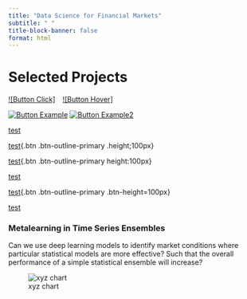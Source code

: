 ```yaml
---
title: "Data Science for Financial Markets"
subtitle: " "
title-block-banner: false
format: html
---
```


# Selected Projects


[![Button Click]][Link]
 
[![Button Hover]][Link] 


[![Button Example]][Link]
[![Button Example2]][Link]


<!----------------------------------------------------------------------------->

[Link]: # 'Link with example title.'
     
[Link]: ## "asdf"

<!---------------------------------[ Buttons ]--------------------------------->

[Button Example]: https://img.shields.io/badge/Title-37a779?style=for-the-badge


[Button Example2]: images/python.png

[test](){.btn .btn-outline-primary data-toggle="tooltip" title="See all Python projects"}


[test](dlensembling.qmd){.btn .btn-outline-primary .height;100px}


[test](dlensembling.qmd){.btn .btn-outline-primary height:100px}


[test](dlensembling.qmd){.btn .btn-outline-primary height=100px}


[test](dlensembling.qmd){.btn .btn-outline-primary .btn-height=100px}


[test](dlensembling.qmd){.btn .btn-outline-primary}

<h3> Metalearning in Time Series Ensembles </h3>
::: {.grid}

::: {.g-col-8}

<p> </p>

Can we use deep learning models to identify market conditions where particular statistical models are more effective? Such that the overall performance of a simple statistical ensemble will increase?

:::

::: {.g-col-4} 

![xyz chart](projects/dlensembling/image.jpg)

:::

:::